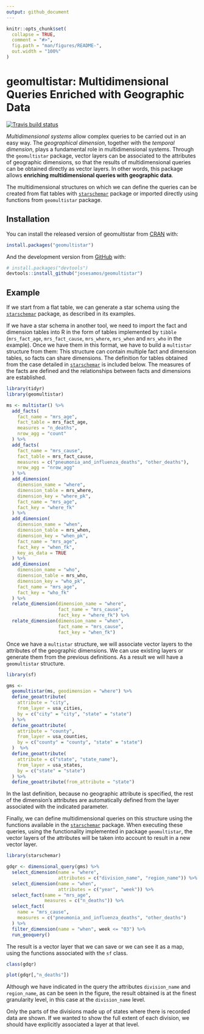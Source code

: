 ```yaml
---
output: github_document
---
```


<!-- README.md is generated from README.Rmd. Please edit that file -->

```r
knitr::opts_chunk$set(
  collapse = TRUE,
  comment = "#>",
  fig.path = "man/figures/README-",
  out.width = "100%"
)
```

# geomultistar: Multidimensional Queries Enriched with Geographic Data

<!-- badges: start -->
[![Travis build status](https://travis-ci.com/josesamos/geomultistar.svg?branch=master)](https://travis-ci.com/josesamos/geomultistar)
<!-- badges: end -->

*Multidimensional systems* allow complex queries to be carried out in an easy way. The *geographical dimension*, together with the *temporal dimension*, plays a fundamental role in multidimensional systems. Through the `geomultistar` package, vector layers can be associated to the attributes of geographic dimensions, so that the results of multidimensional queries can be obtained directly as vector layers. In other words, this package allows **enriching multidimensional queries with geographic data**.

The multidimensional structures on which we can define the queries can be created from flat tables with [`starschemar`](https://CRAN.R-project.org/package=starschemar) package or imported directly using functions from `geomultistar` package.

## Installation

You can install the released version of geomultistar from [CRAN](https://CRAN.R-project.org) with:

``` r
install.packages("geomultistar")
```

And the development version from [GitHub](https://github.com/) with:

``` r
# install.packages("devtools")
devtools::install_github("josesamos/geomultistar")
```

## Example

If we start from a flat table, we can generate a star schema using the [`starschemar`](https://CRAN.R-project.org/package=starschemar) package, as described in its examples.

If we have a star schema in another tool, we need to import the fact and dimension tables into R in the form of tables implemented by `tibble` (`mrs_fact_age`, `mrs_fact_cause`, `mrs_where`, `mrs_when` and `mrs_who` in the example). Once we have them in this format, we have to build a `multistar` structure from them: This structure can contain multiple fact and dimension tables, so facts can share dimensions. The definition for tables obtained from the case detailed in [`starschemar`](https://CRAN.R-project.org/package=starschemar) is included below. The measures of the facts are defined and the relationships between facts and dimensions are established.

```r
library(tidyr)
library(geomultistar)

ms <- multistar() %>%
  add_facts(
    fact_name = "mrs_age",
    fact_table = mrs_fact_age,
    measures = "n_deaths",
    nrow_agg = "count"
  ) %>%
  add_facts(
    fact_name = "mrs_cause",
    fact_table = mrs_fact_cause,
    measures = c("pneumonia_and_influenza_deaths", "other_deaths"),
    nrow_agg = "nrow_agg"
  ) %>%
  add_dimension(
    dimension_name = "where",
    dimension_table = mrs_where,
    dimension_key = "where_pk",
    fact_name = "mrs_age",
    fact_key = "where_fk"
  ) %>%
  add_dimension(
    dimension_name = "when",
    dimension_table = mrs_when,
    dimension_key = "when_pk",
    fact_name = "mrs_age",
    fact_key = "when_fk",
    key_as_data = TRUE
  ) %>%
  add_dimension(
    dimension_name = "who",
    dimension_table = mrs_who,
    dimension_key = "who_pk",
    fact_name = "mrs_age",
    fact_key = "who_fk"
  ) %>%
  relate_dimension(dimension_name = "where",
                   fact_name = "mrs_cause",
                   fact_key = "where_fk") %>%
  relate_dimension(dimension_name = "when",
                   fact_name = "mrs_cause",
                   fact_key = "when_fk")

```

Once we have a `multistar` structure, we will associate vector layers to the attributes of the geographic dimensions. We can use existing layers or generate them from the previous definitions. As a result we will have a `geomultistar` structure.

```r
library(sf)

gms <-
  geomultistar(ms, geodimension = "where") %>%
  define_geoattribute(
    attribute = "city",
    from_layer = usa_cities,
    by = c("city" = "city", "state" = "state")
  ) %>%
  define_geoattribute(
    attribute = "county",
    from_layer = usa_counties,
    by = c("county" = "county", "state" = "state")
  )  %>%
  define_geoattribute(
    attribute = c("state", "state_name"),
    from_layer = usa_states,
    by = c("state" = "state")
  ) %>%
  define_geoattribute(from_attribute = "state")
```

In the last definition, because no geographic attribute is specified, the rest of the dimension's attributes are automatically defined from the layer associated with the indicated parameter.

Finally, we can define multidimensional queries on this structure using the functions available in the [`starschemar`](https://CRAN.R-project.org/package=starschemar) package. When executing these queries, using the functionality implemented in package `geomultistar`, the vector layers of the attributes will be taken into account to result in a new vector layer.

```r
library(starschemar)

gdqr <- dimensional_query(gms) %>%
  select_dimension(name = "where",
                   attributes = c("division_name", "region_name")) %>%
  select_dimension(name = "when",
                   attributes = c("year", "week")) %>%
  select_fact(name = "mrs_age",
              measures = c("n_deaths")) %>%
  select_fact(
    name = "mrs_cause",
    measures = c("pneumonia_and_influenza_deaths", "other_deaths")
  ) %>%
  filter_dimension(name = "when", week <= "03") %>%
  run_geoquery()
```

The result is a vector layer that we can save or we can see it as a map, using the functions associated with the `sf` class.

```r
class(gdqr)

plot(gdqr[,"n_deaths"])
```

Although we have indicated in the query the attributes `division_name` and `region_name`, as can be seen in the figure, the result obtained is at the finest granularity level, in this case at the `division_name` level.

Only the parts of the divisions made up of states where there is recorded data are shown. If we wanted to show the full extent of each division, we should have explicitly associated a layer at that level.
